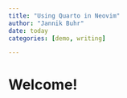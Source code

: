 ```yaml
---
title: "Using Quarto in Neovim"
author: "Jannik Buhr"
date: today
categories: [demo, writing]

---
```


# Welcome!

